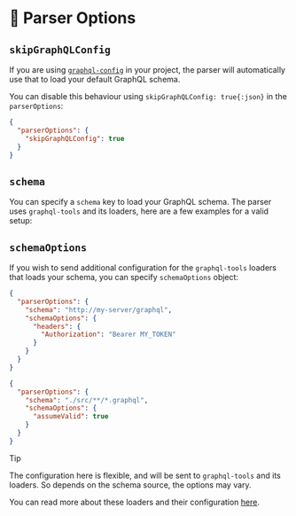 # 🚧 Parser Options

<WIP />

## `skipGraphQLConfig`

If you are using [`graphql-config`](https://the-guild.dev/graphql/config) in your project, the
parser will automatically use that to load your default GraphQL schema.

You can disable this behaviour using `skipGraphQLConfig: true{:json}` in the `parserOptions`:

```json filename=".eslintrc.json"
{
  "parserOptions": {
    "skipGraphQLConfig": true
  }
}
```

## `schema`

You can specify a `schema` key to load your GraphQL schema. The parser uses `graphql-tools` and its
loaders, here are a few examples for a valid setup:

## `schemaOptions`

If you wish to send additional configuration for the `graphql-tools` loaders that loads your schema,
you can specify `schemaOptions` object:

```json filename=".eslintrc.json" {4-8}
{
  "parserOptions": {
    "schema": "http://my-server/graphql",
    "schemaOptions": {
      "headers": {
        "Authorization": "Bearer MY_TOKEN"
      }
    }
  }
}
```

```json filename=".eslintrc.json" {4-6}s
{
  "parserOptions": {
    "schema": "./src/**/*.graphql",
    "schemaOptions": {
      "assumeValid": true
    }
  }
}
```

> [!TIP]
>
> The configuration here is flexible, and will be sent to `graphql-tools` and its loaders. So
> depends on the schema source, the options may vary.
>
> You can read more about these loaders and their configuration
> [here](https://graphql-tools.com/docs/api/interfaces/loaders_graphql_file_src.GraphQLFileLoaderOptions#properties).
